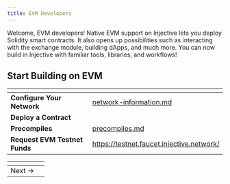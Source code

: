 ```yaml
---
title: EVM Developers
---
```


Welcome, EVM developers! Native EVM support on Injective lets you deploy Solidity smart contracts. It also opens up possibilities such as interacting with the exchange module, building dApps, and much more. You can now build in Injective with familiar tools, libraries, and workflows!

## Start Building on EVM

<table data-card-size="large" data-view="cards"><thead><tr><th></th><th data-hidden data-card-target data-type="content-ref"></th></tr></thead><tbody><tr><td><strong>Configure Your Network</strong></td><td><a href="./network-information">network-information.md</a></td></tr><tr><td><strong>Deploy a Contract</strong></td></tr><tr><td><strong>Precompiles</strong></td><td><a href="./precompiles">precompiles.md</a></td></tr><tr><td><strong>Request EVM Testnet Funds</strong></td><td><a href="https://testnet.faucet.injective.network/">https://testnet.faucet.injective.network/</a></td></tr></tbody></table>

<table data-card-size="large" data-view="cards" data-full-width="false"><thead><tr><th></th><th data-card-target data-type="content-ref"></th></tr></thead><tbody><tr><td>Next →</td></tr></tbody></table>
